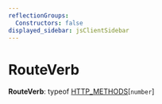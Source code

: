 ```yaml
---
reflectionGroups:
  Constructors: false
displayed_sidebar: jsClientSidebar
---
```



# RouteVerb

 **RouteVerb**: typeof [HTTP_METHODS](../../js_client/modules/js_client.internal.mdx#http_methods)[`number`]
